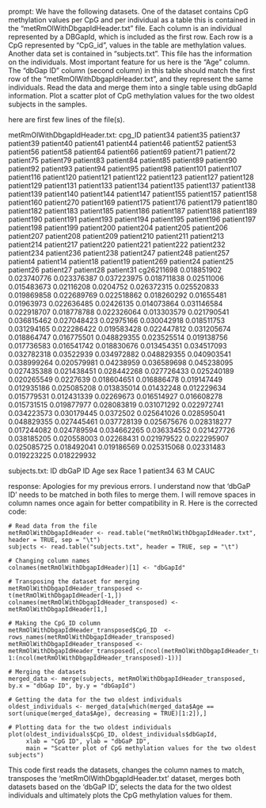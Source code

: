 prompt:
We have the following datasets. One of the dataset contains CpG methylation values per CpG and per individual as a table this is contained in the “metRmOlWithDbgapIdHeader.txt” file. Each column is an individual represented by a DBGapId, which is included as the first row. Each row is a CpG represented by "CpG_id", values in the table are methylation values. Another data set is contained in “subjects.txt”. This file has the information on the individuals. Most important feature for us here is the "Age" column. The "dbGap ID" column (second column) in this table should match the first row of the "metRmOlWithDbgapIdHeader.txt", and they represent the same individuals. Read the data and merge them into a single table using dbGapId information. Plot a scatter plot of CpG methylation values for the two oldest subjects in the samples.

here are first few lines of the file(s).

metRmOlWithDbgapIdHeader.txt:
cpg_ID	patient34	patient35	patient37	patient39	patient40	patient41	patient44	patient46	patient52	patient53	patient56	patient58	patient64	patient66	patient69	patient71	patient72	patient75	patient79	patient83	patient84	patient85	patient89	patient90	patient92	patient93	patient94	patient95	patient98	patient101	patient107	patient116	patient120	patient121	patient122	patient123	patient127	patient128	patient129	patient131	patient133	patient134	patient135	patient137	patient138	patient139	patient140	patient144	patient147	patient155	patient157	patient158	patient160	patient270	patient169	patient175	patient176	patient179	patient180	patient182	patient183	patient185	patient186	patient187	patient188	patient189	patient190	patient191	patient193	patient194	patient195	patient196	patient197	patient198	patient199	patient200	patient204	patient205	patient206	patient207	patient208	patient209	patient210	patient211	patient213	patient214	patient217	patient220	patient221	patient222	patient232	patient234	patient236	patient238	patient247	patient248	patient257	patient4	patient14	patient18	patient19	patient269	patient24	patient25	patient26	patient27	patient28	patient31
cg26211698	0.018851902	0.023740776	0.023376387	0.037223975	0.018711838	0.02511006	0.015483673	0.02116208	0.0204752	0.026372315	0.025520833	0.019869858	0.022689769	0.022518862	0.018260292	0.01655481	0.01963973	0.022636485	0.02426135	0.014073864	0.031146584	0.022918707	0.018778788	0.022326064	0.013303579	0.021790541	0.036815462	0.027048423	0.02975166	0.030042918	0.018511753	0.031294165	0.022286422	0.019583428	0.022447812	0.031205674	0.018864747	0.016775501	0.048829355	0.023525514	0.019138756	0.017736583	0.016541742	0.018830676	0.013454351	0.034517093	0.032782318	0.03522939	0.034972882	0.048829355	0.040903541	0.038999264	0.020579981	0.04238959	0.036589698	0.045238095	0.027435388	0.021438451	0.028442268	0.027726433	0.025240189	0.020265549	0.0227639	0.018604651	0.016886478	0.019147449	0.012935186	0.025085208	0.013835014	0.01432248	0.012229634	0.015779531	0.012431339	0.02269673	0.016514927	0.016608278	0.015731515	0.019877977	0.028083819	0.031071292	0.022972741	0.034223573	0.030179445	0.0372502	0.025641026	0.028595041	0.048829355	0.027445461	0.037728139	0.025675676	0.028318277	0.017244082	0.024789594	0.034662265	0.036334552	0.021427726	0.038185205	0.020558003	0.02268431	0.021979522	0.022295907	0.025085725	0.018492041	0.019186569	0.025315068	0.02331483	0.019223225	0.018229932


subjects.txt:
ID	dbGaP ID	Age	sex	Race
1	patient34	63	M	CAUC


response:
Apologies for my previous errors. I understand now that 'dbGaP ID' needs to be matched in both files to merge them. I will remove spaces in column names once again for better compatibility in R. Here is the corrected code:

```
# Read data from the file
metRmOlWithDbgapIdHeader <- read.table("metRmOlWithDbgapIdHeader.txt", header = TRUE, sep = "\t")
subjects <- read.table("subjects.txt", header = TRUE, sep = "\t")

# Changing column names
colnames(metRmOlWithDbgapIdHeader)[1] <- "dbGapId"

# Transposing the dataset for merging
metRmOlWithDbgapIdHeader_transposed <- t(metRmOlWithDbgapIdHeader[-1,])
colnames(metRmOlWithDbgapIdHeader_transposed) <- metRmOlWithDbgapIdHeader[1,]

# Making the CpG_ID column
metRmOlWithDbgapIdHeader_transposed$CpG_ID  <- rows_names(metRmOlWithDbgapIdHeader_transposed)
metRmOlWithDbgapIdHeader_transposed <- metRmOlWithDbgapIdHeader_transposed[,c(ncol(metRmOlWithDbgapIdHeader_transposed), 1:(ncol(metRmOlWithDbgapIdHeader_transposed)-1))]

# Merging the datasets
merged_data <- merge(subjects, metRmOlWithDbgapIdHeader_transposed, by.x = "dbGap ID", by.y = "dbGapId")

# Getting the data for the two oldest individuals
oldest_individuals <- merged_data[which(merged_data$Age == sort(unique(merged_data$Age), decreasing = TRUE)[1:2]),]

# Plotting data for the two oldest individuals
plot(oldest_individuals$CpG_ID, oldest_individuals$dbGapId,
     xlab = "CpG ID", ylab = "dbGaP ID",
     main = "Scatter plot of CpG methylation values for the two oldest subjects")
```

This code first reads the datasets, changes the column names to match, transposes the 'metRmOlWithDbgapIdHeader.txt' dataset, merges both datasets based on the 'dbGaP ID', selects the data for the two oldest individuals and ultimately plots the CpG methylation values for them.
